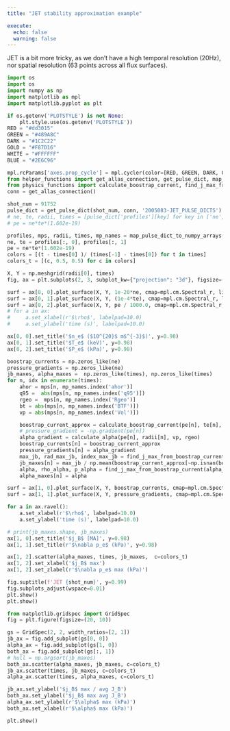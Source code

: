 ```yaml
---
title: "JET stability approximation example"

execute: 
  echo: false
  warning: false
---
```


JET is a bit more tricky, as we don't have a high temporal resolution (20Hz), nor spatial resolution (63 points across all flux surfaces).

```python
import os 
import os 
import numpy as np
import matplotlib as mpl
import matplotlib.pyplot as plt 

if os.getenv('PLOTSTYLE') is not None: 
    plt.style.use(os.getenv('PLOTSTYLE'))
RED = "#dd3015"
GREEN = "#489A8C"
DARK = "#1C2C22"
GOLD = "#F87D16"
WHITE = "#FFFFFF"
BLUE = "#2E6C96"

mpl.rcParams['axes.prop_cycle'] = mpl.cycler(color=[RED, GREEN, DARK, GOLD, WHITE, BLUE]) 
from helper_functions import get_allas_connection, get_pulse_dict, map_pulse_dict_to_numpy_arrays
from physics_functions import calculate_boostrap_current, find_j_max_from_boostrap_current, calculate_alpha
conn = get_allas_connection()
```

```python
shot_num = 91752
pulse_dict = get_pulse_dict(shot_num, conn, '2005083-JET_PULSE_DICTS')
# ne, te, radii, times = [pulse_dict['profiles'][key] for key in ['ne', 'Te', 'radius', 'time']]
# pe = ne*te*(1.602e-19) 

profiles, mps, radii, times, mp_names = map_pulse_dict_to_numpy_arrays(pulse_dict)
ne, te = profiles[:, 0], profiles[:, 1]
pe = ne*te*(1.602e-19) 
colors = [(t - times[0] )/ (times[-1] - times[0]) for t in times]
colors_t = [(c, 0.5, 0.5) for c in colors]

```

```python
X, Y = np.meshgrid(radii[0], times)
fig, ax = plt.subplots(2, 3, subplot_kw={"projection": "3d"}, figsize=(20, 10))

surf = ax[0, 0].plot_surface(X, Y, 1e-20*ne, cmap=mpl.cm.Spectral_r, linewidth=0)
surf = ax[0, 1].plot_surface(X, Y, (1e-4*te), cmap=mpl.cm.Spectral_r, linewidth=0)
surf = ax[0, 2].plot_surface(X, Y, pe / 1000.0, cmap=mpl.cm.Spectral_r, linewidth=0)
# for a in ax: 
#     a.set_xlabel(r'$\rho$', labelpad=10.0)
#     a.set_ylabel('time (s)', labelpad=10.0)

ax[0, 0].set_title('$n_e$ ($10^{20}$ m$^{-3}$)', y=0.98)
ax[0, 1].set_title('$T_e$ (keV)', y=0.98)
ax[0, 2].set_title('$P_e$ (kPa)', y=0.98)

boostrap_currents = np.zeros_like(ne)
pressure_gradients = np.zeros_like(ne)
jb_maxes, alpha_maxes =  np.zeros_like(times), np.zeros_like(times)
for n, idx in enumerate(times): 
    ahor = mps[n, mp_names.index('ahor')]
    q95 =  abs(mps[n, mp_names.index('q95')])
    rgeo =  mps[n, mp_names.index('Rgeo')]
    bt = abs(mps[n, mp_names.index('BTF')])
    vp = abs(mps[n, mp_names.index('Vol')])

    boostrap_current_approx = calculate_boostrap_current(pe[n], te[n], ne[n], radii[n], rgeo, ahor, q95, bt)
    # pressure_gradient = -np.gradient(pe[n])
    alpha_gradient = calculate_alpha(pe[n], radii[n], vp, rgeo)
    boostrap_currents[n] = boostrap_current_approx
    pressure_gradients[n] = alpha_gradient
    max_jb, rad_max_jb, index_max_jb = find_j_max_from_boostrap_current(boostrap_current_approx, radii[n])
    jb_maxes[n] = max_jb / np.mean(boostrap_current_approx[~np.isnan(boostrap_current_approx)])
    alpha, rho_alpha, p_alpha = find_j_max_from_boostrap_current(alpha_gradient, radii[n])
    alpha_maxes[n] = alpha

surf = ax[1, 0].plot_surface(X, Y, boostrap_currents, cmap=mpl.cm.Spectral_r, linewidth=0)
surf = ax[1, 1].plot_surface(X, Y, pressure_gradients, cmap=mpl.cm.Spectral_r, linewidth=0)

for a in ax.ravel(): 
    a.set_xlabel(r'$\rho$', labelpad=10.0)
    a.set_ylabel('time (s)', labelpad=10.0)

# print(jb_maxes.shape, jb_maxes)
ax[1, 0].set_title('$j_B$ [MA]', y=0.98)
ax[1, 1].set_title(r'$\nabla p_e$ (kPa)', y=0.98)

ax[1, 2].scatter(alpha_maxes, times, jb_maxes,  c=colors_t)
ax[1, 2].set_xlabel('$j_B$ max')
ax[1, 2].set_zlabel(r'$\nabla p_e$ max (kPa)')

fig.suptitle(f'JET {shot_num}', y=0.99)
fig.subplots_adjust(wspace=0.01)
plt.show()
plt.show()
```


```python
from matplotlib.gridspec import GridSpec
fig = plt.figure(figsize=(20, 10)) 

gs = GridSpec(2, 2, width_ratios=[2, 1])
jb_ax = fig.add_subplot(gs[0, 0])
alpha_ax = fig.add_subplot(gs[1, 0])
both_ax = fig.add_subplot(gs[:, 1])
# hull = np.argsort(jb_maxes)
both_ax.scatter(alpha_maxes, jb_maxes, c=colors_t)
jb_ax.scatter(times, jb_maxes, c=colors_t)
alpha_ax.scatter(times, alpha_maxes, c=colors_t)

jb_ax.set_ylabel('$j_B$ max / avg J_B')
both_ax.set_ylabel('$j_B$ max avg J_B')
alpha_ax.set_ylabel(r'$\alpha$ max (kPa)')
both_ax.set_xlabel(r'$\alpha$ max (kPa)')

plt.show()
```